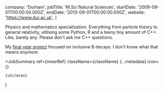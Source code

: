 
  company: 'Durham',
  jobTitle: 'M.Sci Natural Sciences',
  startDate: '2009-09-01T00:00:00.000Z',
  endDate: '2013-09-01T00:00:00.000Z',
  website: 'https://www.dur.ac.uk',
}

Physics and mathematics specialization. Everything from particle theory to general relativity, utilising some Python, R and a teeny tiny amount of C++. Like, barely any. Please don't ask me C++ questions.

My [final year project](/assets/about/durham-final-year-project.pdf) focused on inclusive B decays. I don't know what that means anymore.

  <JobSummary
    ref={innerRef}
    className={className}
    {...metadata}
    icon={<Durham />}
  >
    {children}
  </JobSummary>
)
